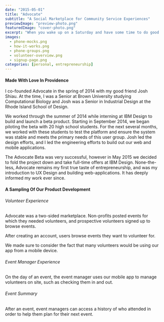 ```yaml
---
date: "2015-05-01"
title: "Advocate"
subtitle: "A Social Marketplace for Community Service Experiences"
previewImage: "preview-photo.png"
featuredImage: "cover-photo.png"
excerpt: "When you wake up on a Saturday and have some time to do good in your community, where do you turn? While you can check Facebook for upcoming social events, or GroupOn for cool weekend outings, there's no where to turn to find community service opportunities. Advocate aims to change that."
images:
  - phone-mocks.png
  - how-it-works.png
  - phone-groups.png
  - volunteer-overview.png
  - signup-page.png
categories: [personal, entrepreneurship]
---
```


#### Made With Love In Providence
I co-founded Advocate in the spring of 2014 with my good friend <Link href="http://www.joshshiau.com/">Josh Shiau</Link>. At the time, I was a Senior at Brown University studying Computational Biology and Josh was a Senior in Industrial Design at the Rhode Island School of Design.

We worked through the summer of 2014 while interning at IBM Design to build and launch a beta product. Starting in September 2014, we began piloting the beta with 20 high school students. For the next several months, we worked with these students to test the platform and ensure the system was stable and meets the primary needs of this user group. Josh led the design efforts, and I led the engineering efforts to build out our web and mobile applications.

The Advocate Beta was very successful, however in May 2015 we decided to fold the project down and take full-time offers at IBM Design. None-the-less, Advocate remains my first true taste of entrepreneurship, and was my introduction to UX Design and building web-applications. It has deeply informed my work ever since.

<VideoEmbed source="youtube" id="9zUVQIZjRAM" />

#### A Sampling Of Our Product Development
###### Volunteer Experience
Advocate was a two-sided marketplace. Non-profits posted events for which they needed volunteers, and prospective volunteers signed up to browse events.
<Image name="how-it-works" caption="Our user experience needed to include educating users how the marketplace operated." />

After creating an account, users browse events they want to volunteer for.
<Image name="signup-page" />

We made sure to consider the fact that many volunteers would be using our app from a mobile device.
<Image name="phone-groups" />

###### Event Manager Experience
On the day of an event, the event manager uses our mobile app to manage volunteers on site, such as checking them in and out.
<Image name="phone-mocks" />

###### Event Summary
After an event, event managers can access a history of who attended in order to help them plan for their next event.
<Image name="volunteer-overview" />
